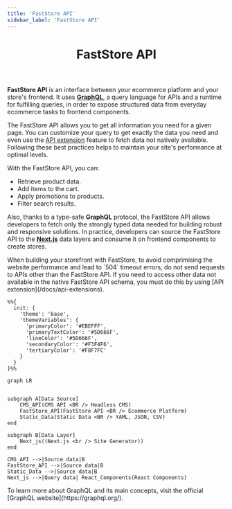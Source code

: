 ```yaml
---
title: 'FastStore API'
sidebar_label: 'FastStore API'
---
```



<header>

# FastStore API

</header>

**FastStore API** is an interface between your ecommerce platform and your store's frontend. It uses **[GraphQL](https://graphql.org/)**, a query language for APIs and a runtime for fulfilling queries, in order to expose structured data from everyday ecommerce tasks to frontend components.

The FastStore API allows you to get all information you need for a given page. 
You can customize your query to get exactly the data you need and even use the [API extension](/docs/api-extensions) feature to fetch data not natively available. Following these best practices helps to maintain your site's performance at optimal levels.

With the FastStore API, you can:

- Retrieve product data.
- Add items to the cart.
- Apply promotions to products.
- Filter search results.

Also, thanks to a type-safe **GraphQL** protocol, the FastStore API allows developers to fetch only the strongly typed data needed for building robust and responsive solutions. 
In practice, developers can source the FastStore API to the [**Next.js**](https://nextjs.org/) data layers and consume it on frontend components to create stores.

<Callout type="warning" emoji="⚠️">
  When building your storefront with FastStore, to avoid comprimising the website performance and lead to `504` timeout errors, do not send requests to APIs other than the FastStore API. If you need to access other data not available in the native FastStore API schema, you must do this by using [API extension](/docs/api-extensions). 
</Callout>

```mermaid
%%{
  init: {
    'theme': 'base',
    'themeVariables': {
      'primaryColor': '#EBEFFF',
      'primaryTextColor': '#5D666F',
      'lineColor': '#5D666F',
      'secondaryColor': '#F3F4F6',
      'tertiaryColor': '#F8F7FC'
    }
  }
}%%

graph LR


subgraph A[Data Source]
    CMS_API(CMS API <BR /> Headless CMS)
    FastStore_API(FastStore API <BR /> Ecommerce Platform)
    Static_Data(Static Data <BR /> YAML, JSON, CSV)
end

subgraph B[Data Layer]
    Next_js((Next.js <br /> Site Generator))
end

CMS_API -->|Source data|B
FastStore_API -->|Source data|B
Static_Data -->|Source data|B
Next_js -->|Query data| React_Components(React Components)
```

<Callout type="info" emoji="ℹ️">
  To learn more about GraphQL and its main concepts, visit the official [GraphQL website](https://graphql.org/).
</Callout>
